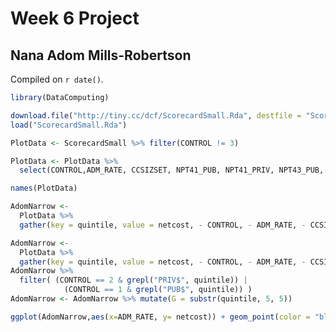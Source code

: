 # Week 6 Project

## Nana Adom Mills-Robertson

<!-- leave this material as is -->
Compiled on `r date()`.

```r
library(DataComputing)
```

```r
download.file("http://tiny.cc/dcf/ScorecardSmall.Rda", destfile = "ScorecardSmall.Rda")
load("ScorecardSmall.Rda")

```


```r
PlotData <- ScorecardSmall %>% filter(CONTROL != 3)
```
```r
PlotData <- PlotData %>% 
  select(CONTROL,ADM_RATE, CCSIZSET, NPT41_PUB, NPT41_PRIV, NPT43_PUB, NPT43_PRIV, NPT45_PUB, NPT45_PRIV)

names(PlotData)
```

```r
AdomNarrow <- 
  PlotData %>%
  gather(key = quintile, value = netcost, - CONTROL, - ADM_RATE, - CCSIZSET)
```
```r
AdomNarrow <- 
  PlotData %>%
  gather(key = quintile, value = netcost, - CONTROL, - ADM_RATE, - CCSIZSET)
AdomNarrow %>% 
  filter( (CONTROL == 2 & grepl("PRIV$", quintile)) |
            (CONTROL == 1 & grepl("PUB$", quintile)) )
AdomNarrow <- AdomNarrow %>% mutate(G = substr(quintile, 5, 5))
```
```r
ggplot(AdomNarrow,aes(x=ADM_RATE, y= netcost)) + geom_point(color = "blue", alpha = 0.05) +facet_grid(CONTROL~ G)+geom_smooth(color="black")
```



